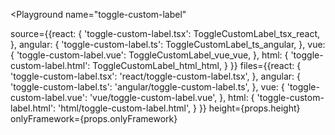 

<Playground
  name="toggle-custom-label"
  
  source={{react: {
             'toggle-custom-label.tsx': ToggleCustomLabel_tsx_react,
           },
           angular: {
             'toggle-custom-label.ts': ToggleCustomLabel_ts_angular,
           },
           vue: {
             'toggle-custom-label.vue': ToggleCustomLabel_vue_vue,
           },
           html: {
             'toggle-custom-label.html': ToggleCustomLabel_html_html,
           }
}}
  files={{react: {
            'toggle-custom-label.tsx': 'react/toggle-custom-label.tsx',
          },
          angular: {
            'toggle-custom-label.ts': 'angular/toggle-custom-label.ts',
          },
          vue: {
            'toggle-custom-label.vue': 'vue/toggle-custom-label.vue',
          },
          html: {
            'toggle-custom-label.html': 'html/toggle-custom-label.html',
          }
}}
  height={props.height}
  onlyFramework={props.onlyFramework}
></Playground>
